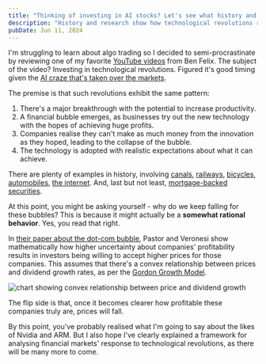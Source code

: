 ---
title: "Thinking of investing in AI stocks? Let's see what history and research has to say."
description: "History and research show how technological revolutions result in bubbles that ultimately collapse. The surprising thing? It's actually a rational behavior."
pubDate: Jun 11, 2024
---

I'm struggling to learn about algo trading so I decided to semi-procrastinate by
reviewing one of my favorite [YouTube videos](https://youtu.be/UZnVt_CvL3k) from Ben Felix.
The subject of the video? Investing in technological revolutions. Figured it's good timing
given the [AI craze that's taken over the markets](https://apnews.com/article/nvidia-artificial-intelligence-stock-market-nasdaq-b1e79cf391f212a4714433afd140e341).

The premise is that such revolutions exhibit the same pattern:

1. There's a major breakthrough with the potential to increase productivity.
2. A financial bubble emerges, as businesses try out the new technology with the hopes of achieving huge profits.
3. Companies realise they can't make as much money from the innovation as they hoped, leading to the collapse of the bubble.
4. The technology is adopted with realistic expectations about what it can achieve.

There are plenty of examples in history, involving [canals](https://en.wikipedia.org/wiki/Canal_Mania), [railways](https://en.wikipedia.org/wiki/Railway_Mania), [bicycles](https://en.wikipedia.org/wiki/History_of_the_bicycle#The_safety_bicycle_and_the_bike_bubble:_1880s_and_1890s), [automobiles](https://en.wikipedia.org/wiki/History_of_the_bicycle#The_safety_bicycle_and_the_bike_bubble:_1880s_and_1890s), [the internet](https://en.wikipedia.org/wiki/Dot-com_bubble). And, last but not least, [mortgage-backed securities](https://en.wikipedia.org/wiki/Subprime_mortgage_crisis).

At this point, you might be asking yourself - why do we keep falling for these bubbles? This is because it might actually be a **somewhat rational behavior**. Yes, you read that right.

In [their paper about the dot-com bubble](https://papers.ssrn.com/sol3/papers.cfm?abstract_id=559231), Pastor and Veronesi show mathematically how higher uncertainty about companies' profitability results in investors being willing to accept higher prices
for those companies. This assumes that there's a convex relationship between prices and dividend growth rates, as per the [Gordon Growth Model](https://www.investopedia.com/terms/g/gordongrowthmodel.asp).

![chart showing convex relationship between price and dividend growth](./price-dividend-growth.webp)

The flip side is that, once it becomes clearer how profitable these companies truly are, prices will fall.

By this point, you've probably realised what I'm going to say about the likes of Nvidia and ARM. But I also hope I've
clearly explained a framework for analysing financial markets' response to technological revolutions, as there will be many more to come.
